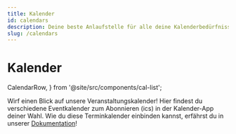 ```yaml
---
title: Kalender
id: calendars
description: Deine beste Anlaufstelle für alle deine Kalenderbedürfnisse!
slug: /calendars
---
```


# Kalender

  CalendarRow,
} from '@site/src/components/cal-list';

Wirf einen Blick auf unsere Veranstaltungskalender! Hier findest du verschiedene Eventkalender zum Abonnieren (ics) in der Kalender-App deiner Wahl.
Wie du diese Terminkalender einbinden kannst, erfährst du in unserer [Dokumentation](./docs/intro)!

<CalendarRow />